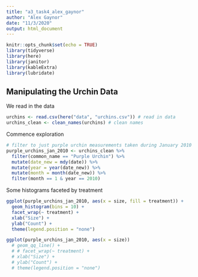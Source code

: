 ```yaml
---
title: "a3_task4_alex_gaynor"
author: "Alex Gaynor"
date: "11/3/2020"
output: html_document
---
```


```r
knitr::opts_chunk$set(echo = TRUE)
library(tidyverse)
library(here)
library(janitor)
library(kableExtra)
library(lubridate)
```

## Manipulating the Urchin Data

We read in the data

```r
urchins <- read.csv(here("data", "urchins.csv")) # read in data
urchins_clean <- clean_names(urchins) # clean names
```

Commence exploration
 
```r
# filter to just purple urchin measurements taken during January 2010
purple_urchins_jan_2010 <- urchins_clean %>% 
  filter(common_name == "Purple Urchin") %>%
  mutate(date_new = mdy(date)) %>% 
  mutate(year = year(date_new)) %>% 
  mutate(month = month(date_new)) %>% 
  filter(month == 1 & year == 2010)
```
 
 Some histograms faceted by treatment
 
```r
ggplot(purple_urchins_jan_2010, aes(x = size, fill = treatment)) +
  geom_histogram(bins = 10) +
  facet_wrap(~ treatment) +
  xlab("Size") +
  ylab("Count") +
  theme(legend.position = "none")
```
 
```r
ggplot(purple_urchins_jan_2010, aes(x = size))
  # geom_qq_line() +
  # # facet_wrap(~ treatment) +
  # xlab("Size") +
  # ylab("Count") +
  # theme(legend.position = "none")
```
 
